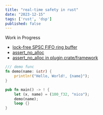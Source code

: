 ```yaml
---
title: "real-time safety in rust"
date: "2023-12-15"
tags: ['rust', 'dsp']
published: false
---
```


<Note emoji="👷">Work in Progress</Note>

- [lock-free SPSC FIFO ring buffer](https://crates.io/crates/ringbuf)
- [assert_no_alloc](https://crates.io/crates/assert_no_alloc)
- [assert_no_alloc in plugin crate/framework](https://github.com/robbert-vdh/nih-plug)

```rust
/// demo func
fn demo(name: &str) {
    println!("Hello, World!, {name}");
}

pub fn main() -> ! {
    let (x, name) = (100_f32, "nico");
    demo(name);
    loop {}
}
```
